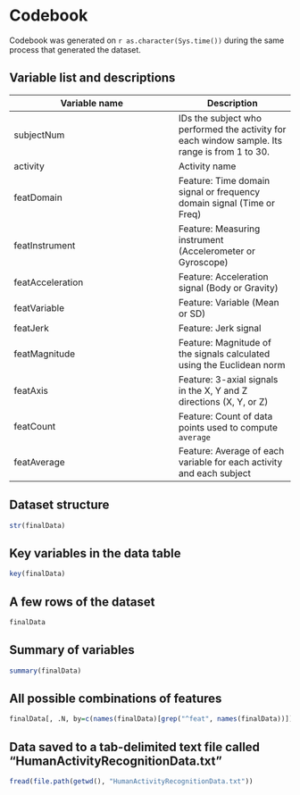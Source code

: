 Codebook
========
Codebook was generated on `r as.character(Sys.time())` during the same process that generated the dataset.

Variable list and descriptions
------------------------------

Variable name    | Description
-----------------|------------
subjectNum       | IDs the subject who performed the activity for each window sample. Its range is from 1 to 30.
activity         | Activity name
featDomain       | Feature: Time domain signal or frequency domain signal (Time or Freq)
featInstrument   | Feature: Measuring instrument (Accelerometer or Gyroscope)
featAcceleration | Feature: Acceleration signal (Body or Gravity)
featVariable     | Feature: Variable (Mean or SD)
featJerk         | Feature: Jerk signal
featMagnitude    | Feature: Magnitude of the signals calculated using the Euclidean norm
featAxis         | Feature: 3-axial signals in the X, Y and Z directions (X, Y, or Z)
featCount        | Feature: Count of data points used to compute `average`
featAverage      | Feature: Average of each variable for each activity and each subject

Dataset structure
-----------------

```r
str(finalData)
```


Key variables in the data table
----------------------------------------

```r
key(finalData)
```

A few rows of the dataset
------------------------------

```r
finalData
```

Summary of variables
--------------------

```r
summary(finalData)
```

All possible combinations of features
------------------------------------------

```r
finalData[, .N, by=c(names(finalData)[grep("^feat", names(finalData))])]
```

Data saved to a tab-delimited text file called "HumanActivityRecognitionData.txt"
---------------------------------------------------------------------------------

```r
fread(file.path(getwd(), "HumanActivityRecognitionData.txt"))
```
